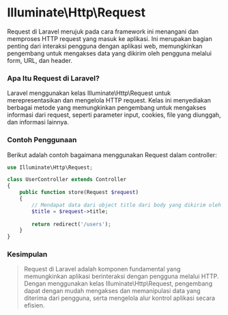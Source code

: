 # Illuminate\Http\Request
Request di Laravel merujuk pada cara framework ini menangani dan memproses HTTP request yang masuk ke aplikasi. Ini merupakan bagian penting dari interaksi pengguna dengan aplikasi web, memungkinkan pengembang untuk mengakses data yang dikirim oleh pengguna melalui form, URL, dan header.

### Apa Itu Request di Laravel?
Laravel menggunakan kelas Illuminate\Http\Request untuk merepresentasikan dan mengelola HTTP request. Kelas ini menyediakan berbagai metode yang memungkinkan pengembang untuk mengakses informasi dari request, seperti parameter input, cookies, file yang diunggah, dan informasi lainnya.

### Contoh Penggunaan
Berikut adalah contoh bagaimana menggunakan Request dalam controller:
```php filename="app/Http/Controllers/Post.php" {1} copy
use Illuminate\Http\Request;

class UserController extends Controller
{
    public function store(Request $request)
    {
        // Mendapat data dari object title dari body yang dikirim oleh client 
        $title = $request->title;
        
        return redirect('/users');
    }
}
```

### Kesimpulan
> Request di Laravel adalah komponen fundamental yang memungkinkan aplikasi berinteraksi dengan pengguna melalui HTTP. Dengan menggunakan kelas Illuminate\Http\Request, pengembang dapat dengan mudah mengakses dan memanipulasi data yang diterima dari pengguna, serta mengelola alur kontrol aplikasi secara efisien.
